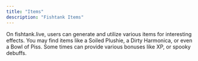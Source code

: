 ```yaml
---
title: "Items"
description: "Fishtank Items"
---
```


On fishtank.live, users can generate and utilize various items for interesting effects. You may find items like a Soiled Plushie, a Dirty Harmonica, or even a Bowl of Piss. Some times can provide various bonuses like XP, or spooky debuffs.&#x20;